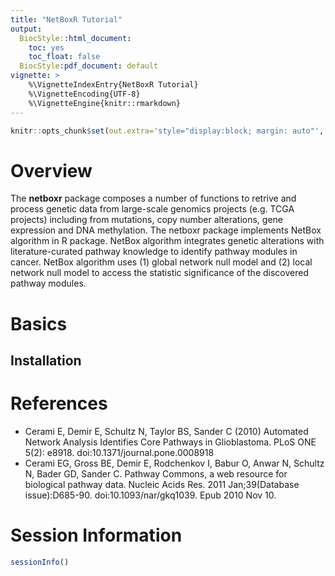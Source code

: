 ```yaml
---
title: "NetBoxR Tutorial"
output:
  BiocStyle::html_document:
    toc: yes
    toc_float: false
  BiocStyle:pdf_document: default  
vignette: >
    %\VignetteIndexEntry{NetBoxR Tutorial}
    %\VignetteEncoding{UTF-8}
    %\VignetteEngine{knitr::rmarkdown}
---
```


```r
knitr::opts_chunk$set(out.extra='style="display:block; margin: auto"', fig.align="center", fig.width=12, fig.height=12, tidy=TRUE)
```



# Overview

The **netboxr** package composes a number of functions to retrive and process 
genetic data from large-scale genomics projects (e.g. TCGA projects) including 
from mutations, copy number alterations, gene expression and DNA methylation. 
The netboxr package implements NetBox algorithm in R package. NetBox algorithm 
integrates genetic alterations with literature-curated pathway knowledge to 
identify pathway modules in cancer. NetBox algorithm uses (1) global network 
null model and (2) local network null model to access the statistic significance 
of the discovered pathway modules.

# Basics
## Installation



# References

* Cerami E, Demir E, Schultz N, Taylor BS, Sander C (2010) Automated Network Analysis Identifies Core Pathways in Glioblastoma. PLoS ONE 5(2): e8918. doi:10.1371/journal.pone.0008918
* Cerami EG, Gross BE, Demir E, Rodchenkov I, Babur O, Anwar N, Schultz N, Bader GD, Sander C. Pathway Commons, a web resource for biological pathway data. Nucleic Acids Res. 2011 Jan;39(Database issue):D685-90. doi:10.1093/nar/gkq1039. Epub 2010 Nov 10.

# Session Information

```r
sessionInfo()
```
